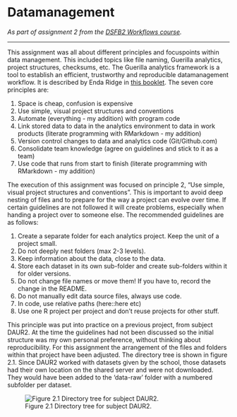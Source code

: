 # Datamanagement {#datamanagement}

_As part of assignment 2 from the [DSFB2 Workflows course](https://lesmaterialen.rstudio.hu.nl/workflows-reader/#course-introduction)._

----

This assignment was all about different principles and focuspoints within data management. This included topics like file naming, Guerilla analytics, project structures, checksums, etc. The Guerilla analytics framework is a tool to establish an efficient, trustworthy and reproducible datamanagement workflow. It is described by Enda Ridge in [this booklet](https://www.elsevier.com/books/T/A/9780128002186). The seven core principles are:

1. Space is cheap, confusion is expensive
2. Use simple, visual project structures and conventions
3. Automate (everything - my addition) with program code
4. Link stored data to data in the analytics environment to data in work products (literate programming with RMarkdown - my addition)
5. Version control changes to data and analytics code (Git/Github.com)
6. Consolidate team knowledge (agree on guidelines and stick to it as a team)
7. Use code that runs from start to finish (literate programming with RMarkdown - my addition)

The execution of this assignment was focused on principle 2, "Use simple, visual project structures and conventions". This is important to avoid deep nesting of files and to prepare for the way a project can evolve over time. If certain guidelines are not followed it will create problems, especially when handing a project over to someone else. The recommended guidelines are as follows:

1. Create a separate folder for each analytics project. Keep the unit of a project small.
2. Do not deeply nest folders (max 2-3 levels).
3. Keep information about the data, close to the data.
4. Store each dataset in its own sub-folder and create sub-folders within it for older versions.
5. Do not change file names or move them! If you have to, record the change in the README.
6. Do not manually edit data source files, always use code.
7. In code, use relative paths (here::here etc)
8. Use one R project per project and don’t reuse projects for other stuff.

This principle was put into practice on a previous project, from subject DAUR2. At the time the guidelines had not been discussed so the initial structure was my own personal preference, without thinking about reproducibility. For this assignment the arrangement of the files and folders within that project have been adjusted. The directory tree is shown in figure 2.1. Since DAUR2 worked with datasets given by the school, those datasets had their own location on the shared server and were not downloaded. They would have been added to the 'data-raw' folder with a numbered subfolder per dataset.

![Figure 2.1 Directory tree for subject DAUR2.](images/dir_tree_daur2.png)
